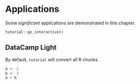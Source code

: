 # Applications

Some _significant_ applications are demonstrated in this chapter.

```r
tutorial::go_interactive()
```

## DataCamp Light


<script src=https://cdn.datacamp.com/datacamp-light-latest.min.js></script>

By default, `tutorial` will convert all R chunks.

```r
a <- 2
b <- 3
a + b
```
